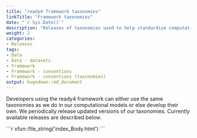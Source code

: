 ```yaml
---
title: "ready4 framework taxonomies"
linkTitle: "Framework taxonomies"
date: "`r Sys.Date()`"
description: "Releases of taxonomies used to help standardise computational models developed with the ready4 framework."
weight: 2
categories: 
- Releases
tags: 
- Data
- Data - datasets
- Framework
- Framework - conventions
- Framework - conventions (taxonomies)
output: hugodown::md_document
---
```


Developers using the ready4 framework can either use the same taxonomies as we do in our computational models or else develop their own. We periodically release updated versions of our taxonomies. Currently available releases are described below.

````{=html}
```r
xfun::file_string('index_Body.html')
```
````

